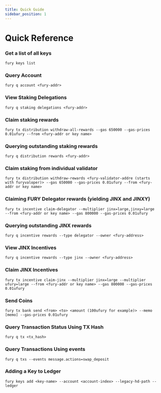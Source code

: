 ```yaml
---
title: Quick Guide
sidebar_position: 1
---
```


# Quick Reference

### Get a list of all keys

```
fury keys list
```

### Query Account

```
fury q account <fury-addr>
```

### View Staking Delegations

```
fury q staking delegations <fury-addr>
```

### Claim staking rewards

```
fury tx distribution withdraw-all-rewards --gas 650000 --gas-prices 0.01ufury --from <fury-addr or key name>
```

### Querying outstanding staking rewards

```
fury q distribution rewards <fury-addr>
```

### Claim staking from individual validator

```
fury tx distribution withdraw-rewards <fury-validator-addre (starts with furyvaloper)> --gas 650000 --gas-prices 0.01ufury --from <fury-addr or key name>
```

### Claiming FURY Delegator rewards (yielding JINX and JINXY)

```
fury tx incentive claim-delegator --multiplier jinx=large,jinxy=large --from <fury-addr or key name> --gas 800000 --gas-prices 0.01ufury
```

### Querying outstanding JINX rewards

```
fury q incentive rewards --type delegator --owner <fury-address>
```

### View JINX Incentives

```
fury q incentive rewards --type jinx --owner <fury-address>
```

### Claim JINX Incentives

```
fury tx incentive claim-jinx --multiplier jinx=large --multiplier ufury=large --from <fury-addr or key name> --gas 800000 --gas-prices 0.01ufury
```

### Send Coins

```
fury tx bank send <from> <to> <amount (100ufury for example)> --memo [memo] --gas-prices 0.01ufury
```

### Query Transaction Status Using TX Hash

```
fury q tx <tx_hash>
```

### Query Transactions Using events

```
fury q txs --events message.actions=swap_deposit
```

### Adding a Key to Ledger

```
fury keys add <key-name> --account <account-index> --legacy-hd-path --ledger
```
